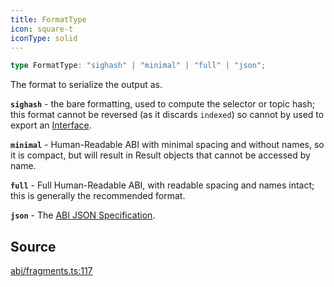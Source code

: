 ```yaml
---
title: FormatType
icon: square-t
iconType: solid
---
```


```ts
type FormatType: "sighash" | "minimal" | "full" | "json";
```

The format to serialize the output as.

**`sighash`** - the bare formatting, used to compute the selector or topic hash; this format cannot be reversed (as
it discards `indexed`) so cannot by used to export an [Interface](../classes/Interface).

**`minimal`** - Human-Readable ABI with minimal spacing and without names, so it is compact, but will result in
Result objects that cannot be accessed by name.

**`full`** - Full Human-Readable ABI, with readable spacing and names intact; this is generally the recommended
format.

**`json`** - The [ABI JSON Specification](https://docs.soliditylang.org/en/v0.8.19/abi-spec.html#json).

## Source

[abi/fragments.ts:117](https://github.com/dominant-strategies/quais.js/blob/9cd48558df3d21b38e50dd81be3a8b94ee4847f2/src/abi/fragments.ts#L117)
